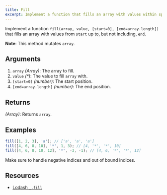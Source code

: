 ```yaml
---
title: Fill
excerpt: Implement a function that fills an array with values within specified indices
---
```


Implement a function `fill(array, value, [start=0], [end=array.length])` that fills an array with values from `start` up to, but not including, `end`.

**Note**: This method mutates `array`.

## Arguments

1. `array` _(Array)_: The array to fill.
1. `value` _(\*)_: The value to fill `array` with.
1. `[start=0]` _(number)_: The start position.
1. `[end=array.length]` _(number)_: The end position.

## Returns

_(Array)_: Returns `array`.

## Examples

```js
fill([1, 2, 3], 'a'); // ['a', 'a', 'a']
fill([4, 6, 8, 10], '*', 1, 3); // [4, '*', '*', 10]
fill([4, 6, 8, 10, 12], '*', -3, -1); // [4, 6, '*', '*', 12]
```

Make sure to handle negative indices and out of bound indices.

## Resources

- [Lodash `_.fill`](https://lodash.com/docs/#fill)
